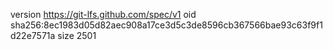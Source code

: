 version https://git-lfs.github.com/spec/v1
oid sha256:8ec1983d05d82aec908a17ce3d5c3de8596cb367566bae93c63f9f1d22e7571a
size 2501
